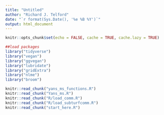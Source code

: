 ```yaml
---
title: "Untitled"
author: "Richard J. Telford"
date: "`r format(Sys.Date(), '%e %B %Y')`"
output: html_document
---
```


```r
knitr::opts_chunk$set(echo = FALSE, cache = TRUE, cache.lazy = TRUE)
```
```r
##load packages
library("tidyverse")
library("vegan")
library("ggvegan")
library("lubridate")
library("gridExtra")
library("nlme")
library("broom")

knitr::read_chunk("yans_ms_functions.R")
knitr::read_chunk("Yans_ms.R")
knitr::read_chunk("R/load_comm.R")
knitr::read_chunk("R/load_subturfcomm.R")
knitr::read_chunk("start_here.R")
```

```r
```

```r
```

```r
```

```r
```

```r
```

```r
```


```r
```


```r
```